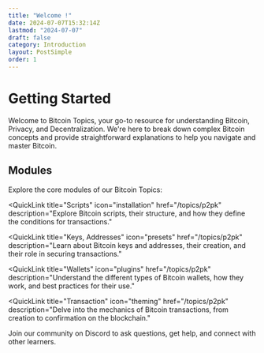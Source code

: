 ```yaml
---
title: "Welcome !"
date: 2024-07-07T15:32:14Z
lastmod: "2024-07-07"
draft: false
category: Introduction
layout: PostSimple
order: 1
---
```


# Getting Started

Welcome to Bitcoin Topics, your go-to resource for understanding Bitcoin, Privacy, and Decentralization. We're here to break down complex Bitcoin concepts and provide straightforward explanations to help you navigate and master Bitcoin.

## Modules

Explore the core modules of our Bitcoin Topics:

<QuickLinks>

<QuickLink
    title="Scripts"
    icon="installation"
    href="/topics/p2pk"
    description="Explore Bitcoin scripts, their structure, and how they define the conditions for transactions."
></QuickLink>

<QuickLink
    title="Keys, Addresses"
    icon="presets"
    href="/topics/p2pk"
    description="Learn about Bitcoin keys and addresses, their creation, and their role in securing transactions."
></QuickLink>

<QuickLink
    title="Wallets"
    icon="plugins"
    href="/topics/p2pk"
    description="Understand the different types of Bitcoin wallets, how they work, and best practices for their use."
></QuickLink>

<QuickLink
    title="Transaction"
    icon="theming"
    href="/topics/p2pk"
    description="Delve into the mechanics of Bitcoin transactions, from creation to confirmation on the blockchain."
></QuickLink>

</QuickLinks>

Join our community on Discord to ask questions, get help, and connect with other learners.
